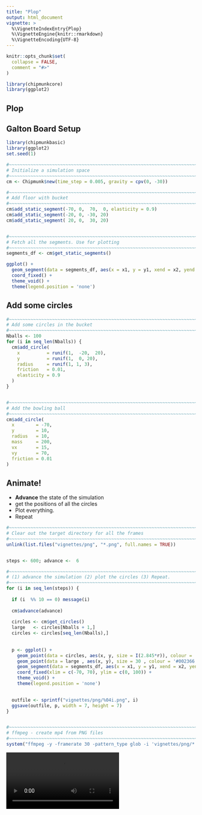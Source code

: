 ```yaml
---
title: "Plop"
output: html_document
vignette: >
  %\VignetteIndexEntry{Plop}
  %\VignetteEngine{knitr::rmarkdown}
  %\VignetteEncoding{UTF-8}
---
```


```r
knitr::opts_chunk$set(
  collapse = FALSE,
  comment = "#>"
)

library(chipmunkcore)
library(ggplot2)
```


## Plop


## Galton Board Setup

```r
library(chipmunkbasic)
library(ggplot2)
set.seed(1)

#~~~~~~~~~~~~~~~~~~~~~~~~~~~~~~~~~~~~~~~~~~~~~~~~~~~~~~~~~~~~~~~~~~~~~~~~~~~~~
# Initialize a simulation space
#~~~~~~~~~~~~~~~~~~~~~~~~~~~~~~~~~~~~~~~~~~~~~~~~~~~~~~~~~~~~~~~~~~~~~~~~~~~~~
cm <- Chipmunk$new(time_step = 0.005, gravity = cpv(0, -30))

#~~~~~~~~~~~~~~~~~~~~~~~~~~~~~~~~~~~~~~~~~~~~~~~~~~~~~~~~~~~~~~~~~~~~~~~~~~~~~
# Add floor with bucket
#~~~~~~~~~~~~~~~~~~~~~~~~~~~~~~~~~~~~~~~~~~~~~~~~~~~~~~~~~~~~~~~~~~~~~~~~~~~~~
cm$add_static_segment(-70, 0,  70,  0, elasticity = 0.9)
cm$add_static_segment(-20, 0, -30, 20)
cm$add_static_segment( 20, 0,  30, 20)


#~~~~~~~~~~~~~~~~~~~~~~~~~~~~~~~~~~~~~~~~~~~~~~~~~~~~~~~~~~~~~~~~~~~~~~~~~~~~~
# Fetch all the segments. Use for plotting
#~~~~~~~~~~~~~~~~~~~~~~~~~~~~~~~~~~~~~~~~~~~~~~~~~~~~~~~~~~~~~~~~~~~~~~~~~~~~~
segments_df <- cm$get_static_segments()

ggplot() + 
  geom_segment(data = segments_df, aes(x = x1, y = y1, xend = x2, yend = y2)) + 
  coord_fixed() + 
  theme_void() + 
  theme(legend.position = 'none')
```


## Add some circles


```r
#~~~~~~~~~~~~~~~~~~~~~~~~~~~~~~~~~~~~~~~~~~~~~~~~~~~~~~~~~~~~~~~~~~~~~~~~~~~~~
# Add some circles in the bucket
#~~~~~~~~~~~~~~~~~~~~~~~~~~~~~~~~~~~~~~~~~~~~~~~~~~~~~~~~~~~~~~~~~~~~~~~~~~~~~
Nballs <- 100
for (i in seq_len(Nballs)) {
  cm$add_circle(
    x          = runif(1,  -20,  20), 
    y          = runif(1,  0, 20),
    radius     = runif(1, 1, 3),
    friction   = 0.01,
    elasticity = 0.9
  )
}


#~~~~~~~~~~~~~~~~~~~~~~~~~~~~~~~~~~~~~~~~~~~~~~~~~~~~~~~~~~~~~~~~~~~~~~~~~~~~~
# Add the bowling ball
#~~~~~~~~~~~~~~~~~~~~~~~~~~~~~~~~~~~~~~~~~~~~~~~~~~~~~~~~~~~~~~~~~~~~~~~~~~~~~
cm$add_circle(
  x        = -70,
  y        = 10,
  radius   = 10,
  mass     = 200,
  vx       = 15,
  vy       = 70,
  friction = 0.01
)
```


## Animate!

* **Advance** the state of the simulation
* get the positions of all the circles
* Plot everything.
* Repeat


```r
#~~~~~~~~~~~~~~~~~~~~~~~~~~~~~~~~~~~~~~~~~~~~~~~~~~~~~~~~~~~~~~~~~~~~~~~~~~~~~
# Clear out the target directory for all the frames
#~~~~~~~~~~~~~~~~~~~~~~~~~~~~~~~~~~~~~~~~~~~~~~~~~~~~~~~~~~~~~~~~~~~~~~~~~~~~~
unlink(list.files("vignettes/png", "*.png", full.names = TRUE))


steps <- 600; advance <-  6

#~~~~~~~~~~~~~~~~~~~~~~~~~~~~~~~~~~~~~~~~~~~~~~~~~~~~~~~~~~~~~~~~~~~~~~~~~~~~~
# (1) advance the simulation (2) plot the circles (3) Repeat.
#~~~~~~~~~~~~~~~~~~~~~~~~~~~~~~~~~~~~~~~~~~~~~~~~~~~~~~~~~~~~~~~~~~~~~~~~~~~~~
for (i in seq_len(steps)) {
  
  if (i  %% 10 == 0) message(i)
  
  cm$advance(advance)
  
  circles <- cm$get_circles()
  large   <- circles[Nballs + 1,]
  circles <- circles[seq_len(Nballs),]
  
  
  p <- ggplot() + 
    geom_point(data = circles, aes(x, y, size = I(2.845*r)), colour = 'black') + 
    geom_point(data = large , aes(x, y), size = 30 , colour = '#002366') + 
    geom_segment(data = segments_df, aes(x = x1, y = y1, xend = x2, yend = y2), colour = 'lightblue') + 
    coord_fixed(xlim = c(-70, 70), ylim = c(0, 100)) + 
    theme_void() +
    theme(legend.position = 'none') 
  

  outfile <- sprintf("vignettes/png/%04i.png", i)
  ggsave(outfile, p, width = 7, height = 7)
}


#~~~~~~~~~~~~~~~~~~~~~~~~~~~~~~~~~~~~~~~~~~~~~~~~~~~~~~~~~~~~~~~~~~~~~~~~~~~~~
# ffmpeg - create mp4 from PNG files
#~~~~~~~~~~~~~~~~~~~~~~~~~~~~~~~~~~~~~~~~~~~~~~~~~~~~~~~~~~~~~~~~~~~~~~~~~~~~~
system("ffmpeg -y -framerate 30 -pattern_type glob -i 'vignettes/png/*.png' -c:v libx264 -pix_fmt yuv420p -s 800x800 vignettes/anim/plop.mp4")

```


![](anim/plop.mp4)








